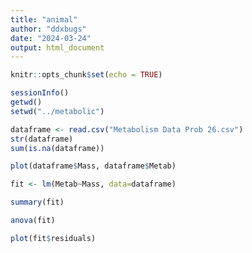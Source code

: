```yaml
---
title: "animal"
author: "ddxbugs"
date: "2024-03-24"
output: html_document
---
```


```r
knitr::opts_chunk$set(echo = TRUE)

sessionInfo()
getwd()
setwd("../metabolic")
```



```r
dataframe <- read.csv("Metabolism Data Prob 26.csv")
str(dataframe)
sum(is.na(dataframe))
```
```r
plot(dataframe$Mass, dataframe$Metab)
```

```r
fit <- lm(Metab~Mass, data=dataframe)
```

```r
summary(fit)
```
```r
anova(fit)
```
```r
plot(fit$residuals)
```





